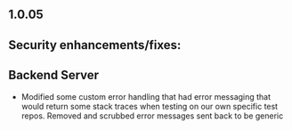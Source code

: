 ## 1.0.05

## Security enhancements/fixes:

## Backend Server

* Modified some custom error handling that had error messaging that would return some stack traces when testing on our own specific test repos. Removed and scrubbed error messages sent back to be generic
